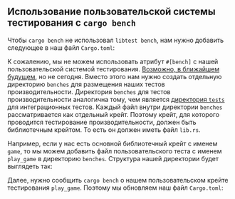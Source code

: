 
## Использование пользовательской системы тестирования с `cargo bench`

Чтобы `cargo bench` не использовал `libtest bench`, нам нужно добавить следующее в наш файл `Cargo.toml`:

<CargoToml />

К сожалению, мы не можем использовать атрибут `#[bench]` с нашей пользовательской системой тестирования.
[Возможно, в ближайшем будущем][github issue 2], но не сегодня.
Вместо этого нам нужно создать отдельную директорию `benches` для размещения наших тестов производительности.
Директория `benches` для тестов производительности аналогична тому,
чем является [директория `tests`][tests directory] для интеграционных тестов.
Каждый файл внутри директории `benches` рассматривается как отдельный крейт.
Поэтому крейт, для которого проводится тестирование производительности, должен быть библиотечным крейтом.
То есть он должен иметь файл `lib.rs`.

Например, если у нас есть основной библиотечный крейт с именем `game`,
то мы можем добавить файл пользовательского теста с именем `play_game` в директорию `benches`.
Структура нашей директории будет выглядеть так:

<FileTree />

Далее, нужно сообщить `cargo bench` о нашем пользовательском крейте тестирования `play_game`.
Поэтому мы обновляем наш файл `Cargo.toml`:

<CargoTomlBenchName />

[github issue 2]: https://github.com/rust-lang/testing-devex-team/issues/2
[tests directory]: https://doc.rust-lang.org/book/ch11-03-test-organization.html#the-tests-directory
